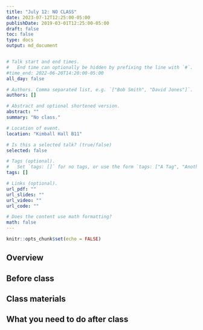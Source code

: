 ```yaml
---
title: "July 12: NO CLASS"
date: 2023-07-12T12:25:00-05:00
publishDate: 2019-03-01T12:25:00-05:00
draft: false
toc: false
type: docs
output: md_document


# Talk start and end times.
#   End time can optionally be hidden by prefixing the line with `#`.
#time_end: 2022-06-20T14:20:00-05:00
all_day: false

# Authors. Comma separated list, e.g. `["Bob Smith", "David Jones"]`.
authors: []

# Abstract and optional shortened version.
abstract: ""
summary: "No class."

# Location of event.
location: "Kimball Hall B11"

# Is this a selected talk? (true/false)
selected: false

# Tags (optional).
#   Set `tags: []` for no tags, or use the form `tags: ["A Tag", "Another Tag"]` for one or more tags.
tags: []

# Links (optional).
url_pdf: ""
url_slides: ""
url_video: ""
url_code: ""

# Does the content use math formatting?
math: false
---
```


```r
knitr::opts_chunk$set(echo = FALSE)
```

## Overview


## Before class


## Class materials


## What you need to do after class

